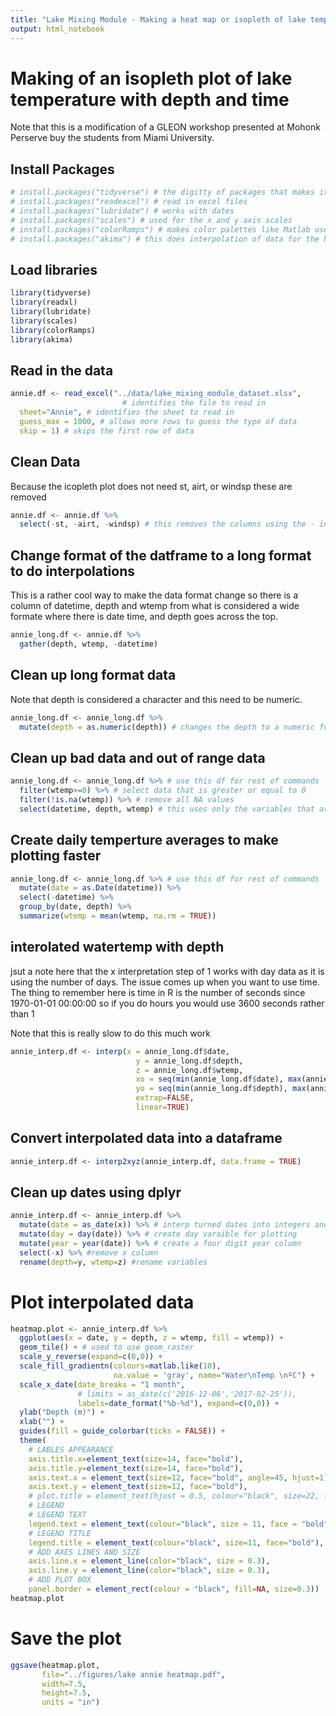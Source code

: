 ```yaml
---
title: "Lake Mixing Module - Making a heat map or isopleth of lake temperature depth and time"
output: html_notebook
---
```


# Making of an isopleth plot of lake temperature with depth and time
Note that this is a modification of a GLEON workshop presented at Mohonk Perserve buy the students from Miami University.

## Install Packages
```r
# install.packages("tidyverse") # the digitty of packages that makes it all work
# install.packages("readexcel") # read in excel files
# install.packages("lubridate") # works with dates 
# install.packages("scales") # used for the x and y axis scales
# install.packages("colorRamps") # makes color palettes like Matlab used in the heatplot
# install.packages("akima") # this does interpolation of data for the heatplot
```

## Load  libraries 
```r
library(tidyverse)
library(readxl)
library(lubridate)
library(scales)
library(colorRamps)
library(akima)
```

## Read in the data
```r
annie.df <- read_excel("../data/lake_mixing_module_dataset.xlsx",  
                         # identifies the file to read in
  sheet="Annie", # identifies the sheet to read in
  guess_max = 1000, # allows more rows to guess the type of data
  skip = 1) # skips the first row of data 
```

## Clean Data
Because the icopleth plot does not need st, airt, or windsp these are removed
```r
annie.df <- annie.df %>%
  select(-st, -airt, -windsp) # this removes the columns using the - in front of the variable
```

## Change format of the datframe to a long format to do interpolations
This is a rather cool way to make the data format change so there is a column of datetime, depth and wtemp from what is considered a wide formate where there is date time, and depth goes across the top. 
```r
annie_long.df <- annie.df %>%
  gather(depth, wtemp, -datetime)
```

## Clean up long format data
Note that depth is considered a character and this need to be numeric.
```r
annie_long.df <- annie_long.df %>%
  mutate(depth = as.numeric(depth)) # changes the depth to a numeric format
```


## Clean up bad data and out of range data
```r
annie_long.df <- annie_long.df %>% # use this df for rest of commands
  filter(wtemp>=0) %>% # select data that is greater or equal to 0
  filter(!is.na(wtemp)) %>% # remove all NA values
  select(datetime, depth, wtemp) # this uses only the variables that are needed
```

## Create daily temperture averages to make plotting faster
```r
annie_long.df <- annie_long.df %>% # use this df for rest of commands
  mutate(date = as.Date(datetime)) %>%
  select(-datetime) %>% 
  group_by(date, depth) %>%
  summarize(wtemp = mean(wtemp, na.rm = TRUE))
```


## interolated watertemp with depth
jsut a note here that the x interpretation step of 1 works with day data as it is using the number of days. The issue comes up when you want to use time. The thing to remember here is time in R is the number of seconds since 1970-01-01 00:00:00 so if you do hours you would use 3600 seconds rather than 1

Note that this is really slow to do this much work
```r
annie_interp.df <- interp(x = annie_long.df$date, 
                            y = annie_long.df$depth,
                            z = annie_long.df$wtemp,
                            xo = seq(min(annie_long.df$date), max(annie_long.df$date), by = 1),
                            yo = seq(min(annie_long.df$depth), max(annie_long.df$depth), by = 0.2),
                            extrap=FALSE,
                            linear=TRUE)
```

## Convert interpolated data into a dataframe

```r
annie_interp.df <- interp2xyz(annie_interp.df, data.frame = TRUE)
```

## Clean up dates using dplyr
```r
annie_interp.df <- annie_interp.df %>%
  mutate(date = as_date(x)) %>% # interp turned dates into integers and this converts back
  mutate(day = day(date)) %>% # create day varaible for plotting
  mutate(year = year(date)) %>% # create a four digit year column
  select(-x) %>% #remove x column
  rename(depth=y, wtemp=z) #rename variables

```


# Plot interpolated data
```r
heatmap.plot <- annie_interp.df %>% 
  ggplot(aes(x = date, y = depth, z = wtemp, fill = wtemp)) +
  geom_tile() + # used to use geom_raster
  scale_y_reverse(expand=c(0,0)) +
  scale_fill_gradientn(colours=matlab.like(10), 
                       na.value = 'gray', name="Water\nTemp \nºC") + 
  scale_x_date(date_breaks = "1 month", 
               # limits = as_date(c('2016-12-06','2017-02-25')),
               labels=date_format("%b-%d"), expand=c(0,0)) + 
  ylab("Depth (m)") +
  xlab("") +
  guides(fill = guide_colorbar(ticks = FALSE)) +
  theme(
    # LABLES APPEARANCE
    axis.title.x=element_text(size=14, face="bold"),
    axis.title.y=element_text(size=14, face="bold"),
    axis.text.x = element_text(size=12, face="bold", angle=45, hjust=1),
    axis.text.y = element_text(size=12, face="bold"),
    # plot.title = element_text(hjust = 0.5, colour="black", size=22, face="bold"),
    # LEGEND
    # LEGEND TEXT
    legend.text = element_text(colour="black", size = 11, face = "bold"),
    # LEGEND TITLE
    legend.title = element_text(colour="black", size=11, face="bold"),
    # ADD AXES LINES AND SIZE
    axis.line.x = element_line(color="black", size = 0.3),
    axis.line.y = element_line(color="black", size = 0.3),
    # ADD PLOT BOX
    panel.border = element_rect(colour = "black", fill=NA, size=0.3))
heatmap.plot

```

# Save the plot
```r
ggsave(heatmap.plot, 
       file="../figures/lake annie heatmap.pdf",
       width=7.5, 
       height=7.5,
       units = "in")
```




